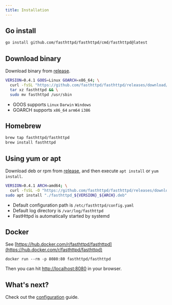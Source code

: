```yaml
---
title: Installation
---
```


## Go install

```sh
go install github.com/fasthttpd/fasthttpd/cmd/fasthttpd@latest
```

## Download binary

Download binary from [release](https://github.com/fasthttpd/fasthttpd/releases).

```sh
VERSION=0.4.1 GOOS=Linux GOARCH=x86_64; \
  curl -fsSL "https://github.com/fasthttpd/fasthttpd/releases/download/v${VERSION}/fasthttpd_${VERSION}_${GOOS}_${GOARCH}.tar.gz" | \
  tar xz fasthttpd && \
  sudo mv fasthttpd /usr/sbin
```

- GOOS supports `Linux` `Darwin` `Windows`
- GOARCH supports `x86_64` `arm64` `i386`

## Homebrew

```sh
brew tap fasthttpd/fasthttpd
brew install fasthttpd
```

## Using yum or apt

Download deb or rpm from [release](https://github.com/fasthttpd/fasthttpd/releases), and then execute `apt install` or `yum install`. 

```sh
VERSION=0.4.1 ARCH=amd64; \
  curl -fsSL -O "https://github.com/fasthttpd/fasthttpd/releases/download/v${VERSION}/fasthttpd_${VERSION}_${ARCH}.deb"
sudo apt install "./fasthttpd_${VERSION}_${ARCH}.deb"
```

- Default configuration path is `/etc/fasthttpd/config.yaml`
- Default log directory is `/var/log/fasthttpd`
- FastHttpd is automatically started by systemd

## Docker

See [https://hub.docker.com/r/fasthttpd/fasthttpd](https://hub.docker.com/r/fasthttpd/fasthttpd)

```
docker run --rm -p 8080:80 fasthttpd/fasthttpd
```

Then you can hit [http://localhost:8080](http://localhost:8080) in your browser.

## What's next?

Check out the [configuration](/configuration) guide.